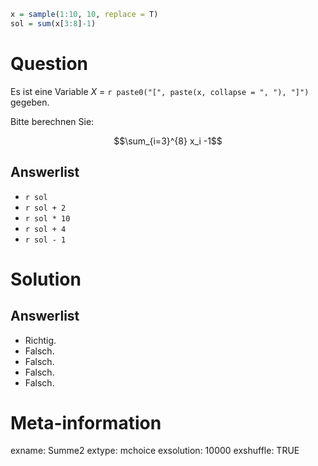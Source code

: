 ```r
x = sample(1:10, 10, replace = T)
sol = sum(x[3:8]-1)
```

Question
========
Es ist eine Variable $X$ = `r paste0("[", paste(x, collapse = ", "), "]")` gegeben.

Bitte berechnen Sie: 

$$\sum_{i=3}^{8} x_i -1$$

Answerlist
----------
* `r sol`
* `r sol + 2`
* `r sol * 10`
* `r sol + 4`
* `r sol - 1`


Solution
========

Answerlist
----------
* Richtig. 
* Falsch. 
* Falsch. 
* Falsch. 
* Falsch. 


Meta-information
================
exname: Summe2
extype: mchoice 
exsolution: 10000
exshuffle: TRUE